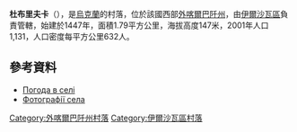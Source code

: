 {{coord|48|18|23|N|23|5|0|E|scale:100000|display=title}}

'''杜布里夫卡'''（{{lang-uk|Дубрівка}}），是[[烏克蘭|烏克蘭]]的村落，位於該國西部[[外喀爾巴阡州|外喀爾巴阡州]]，由[[伊爾沙瓦區|伊爾沙瓦區]]負責管轄，始建於1447年，面積1.79平方公里，海拔高度147米，2001年人口1,131，人口密度每平方公里632人。

==參考資料==
*[http://weather.in.ua/ua/zakarpatskaja/7448 Погода в селі ] {{Wayback|url=http://weather.in.ua/ua/zakarpatskaja/7448 |date=20161106190301 }}
*[http://irshava-foto.org.ua/category/sela/dubrivka/ Фотографії села ] {{Wayback|url=http://irshava-foto.org.ua/category/sela/dubrivka/ |date=20190530204212 }}

{{DEFAULTSORT:Дубрівка}}

[[Category:外喀爾巴阡州村落|Category:外喀爾巴阡州村落]]
[[Category:伊爾沙瓦區村落|Category:伊爾沙瓦區村落]]


{{Zakarpattia-geo-stub}}